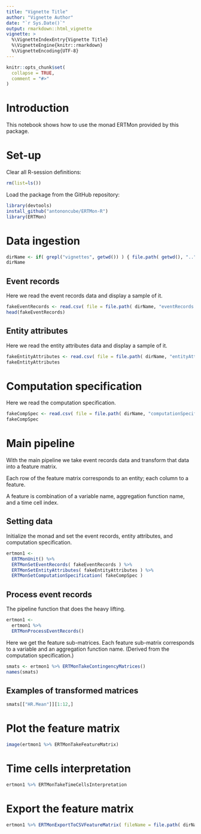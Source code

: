 ```yaml
---
title: "Vignette Title"
author: "Vignette Author"
date: "`r Sys.Date()`"
output: rmarkdown::html_vignette
vignette: >
  %\VignetteIndexEntry{Vignette Title}
  %\VignetteEngine{knitr::rmarkdown}
  %\VignetteEncoding{UTF-8}
---
```


```r
knitr::opts_chunk$set(
  collapse = TRUE,
  comment = "#>"
)
```

# Introduction

This notebook shows how to use the monad ERTMon provided by this package.

# Set-up

Clear all R-session definitions:

```r
rm(list=ls())
```

Load the package from the GitHub repository:

```r
library(devtools)
install_github("antononcube/ERTMon-R")
library(ERTMon)
```


# Data ingestion


```r
dirName <- if( grepl("vignettes", getwd()) ) { file.path( getwd(), "..", "data", "FakeData") } else { file.path( getwd(), "data", "FakeData")}
dirName
```

## Event records

Here we read the event records data and display a sample of it.

```r
fakeEventRecords <- read.csv( file = file.path( dirName, "eventRecords.csv"), stringsAsFactors = FALSE)
head(fakeEventRecords)
```

## Entity attributes

Here we read the entity attributes data and display a sample of it.

```r
fakeEntityAttributes <- read.csv( file = file.path( dirName, "entityAttributes.csv"), stringsAsFactors = FALSE)
fakeEntityAttributes
```

# Computation specification

Here we read the computation specification.

```r
fakeCompSpec <- read.csv( file = file.path( dirName, "computationSpecification.csv"), stringsAsFactors = FALSE)
fakeCompSpec
```

# Main pipeline

With the main pipeline we take event records data and transform that data into a feature matrix.

Each row of the feature matrix corresponds to an entity; each column to a feature.

A feature is combination of a variable name, aggregation function name, and a time cell index.

## Setting data

Initialize the monad and set the event records, entity attributes, and computation specification.

```r
ertmon1 <-
  ERTMonUnit() %>%
  ERTMonSetEventRecords( fakeEventRecords ) %>%
  ERTMonSetEntityAttributes( fakeEntityAttributes ) %>%
  ERTMonSetComputationSpecification( fakeCompSpec )
```


## Process event records

The pipeline function that does the heavy lifting.

```r
ertmon1 <-
  ertmon1 %>%
  ERTMonProcessEventRecords()
```

Here we get the feature sub-matrices. 
Each feature sub-matrix corresponds to a variable and an aggregation function name. 
(Derived from the computation specification.)

```r
smats <- ertmon1 %>% ERTMonTakeContingencyMatrices()
names(smats)
```

## Examples of transformed matrices

```r
smats[["HR.Mean"]][1:12,]
```


# Plot the feature matrix

```r
image(ertmon1 %>% ERTMonTakeFeatureMatrix)
```
# Time cells interpretation

```r
ertmon1 %>% ERTMonTakeTimeCellsInterpretation
```


# Export the feature matrix

```r
ertmon1 %>% ERTMonExportToCSVFeatureMatrix( fileName = file.path( dirName, "featureMatrix.csv") )
```

